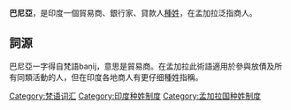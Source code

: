 {{Unreferenced|time=2022-02-19T04:42:31+00:00}}
'''巴尼亞'''，是印度一個貿易商、銀行家、貸款人[[種姓|種姓]]，在孟加拉泛指商人。

==詞源==
巴尼亞一字得自梵語baṇij，意思是貿易商。在孟加拉此術語適用於參與放債及所有同類活動的人，但在印度各地商人有更仔细種姓指稱。

[[Category:梵语词汇|Category:梵语词汇]]
[[Category:印度种姓制度|Category:印度种姓制度]]
[[Category:孟加拉国种姓制度|Category:孟加拉国种姓制度]]